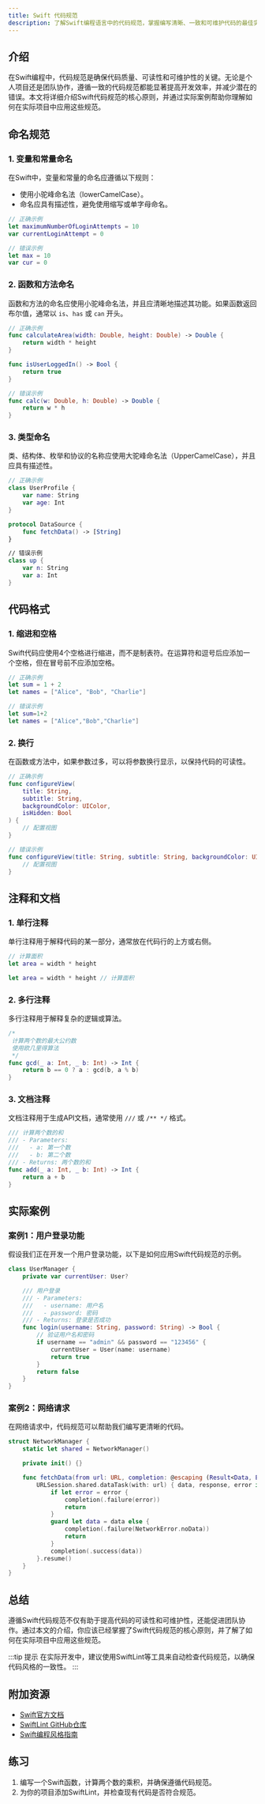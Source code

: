 ```yaml
---
title: Swift 代码规范
description: 了解Swift编程语言中的代码规范，掌握编写清晰、一致和可维护代码的最佳实践。
---
```


## 介绍

在Swift编程中，代码规范是确保代码质量、可读性和可维护性的关键。无论是个人项目还是团队协作，遵循一致的代码规范都能显著提高开发效率，并减少潜在的错误。本文将详细介绍Swift代码规范的核心原则，并通过实际案例帮助你理解如何在实际项目中应用这些规范。

## 命名规范

### 1. 变量和常量命名

在Swift中，变量和常量的命名应遵循以下规则：
- 使用小驼峰命名法（lowerCamelCase）。
- 命名应具有描述性，避免使用缩写或单字母命名。

```swift
// 正确示例
let maximumNumberOfLoginAttempts = 10
var currentLoginAttempt = 0

// 错误示例
let max = 10
var cur = 0
```

### 2. 函数和方法命名

函数和方法的命名应使用小驼峰命名法，并且应清晰地描述其功能。如果函数返回布尔值，通常以 `is`、`has` 或 `can` 开头。

```swift
// 正确示例
func calculateArea(width: Double, height: Double) -> Double {
    return width * height
}

func isUserLoggedIn() -> Bool {
    return true
}

// 错误示例
func calc(w: Double, h: Double) -> Double {
    return w * h
}
```

### 3. 类型命名

类、结构体、枚举和协议的名称应使用大驼峰命名法（UpperCamelCase），并且应具有描述性。

```swift
// 正确示例
class UserProfile {
    var name: String
    var age: Int
}

protocol DataSource {
    func fetchData() -> [String]
}

// 错误示例
class up {
    var n: String
    var a: Int
}
```

## 代码格式

### 1. 缩进和空格

Swift代码应使用4个空格进行缩进，而不是制表符。在运算符和逗号后应添加一个空格，但在冒号前不应添加空格。

```swift
// 正确示例
let sum = 1 + 2
let names = ["Alice", "Bob", "Charlie"]

// 错误示例
let sum=1+2
let names = ["Alice","Bob","Charlie"]
```

### 2. 换行

在函数或方法中，如果参数过多，可以将参数换行显示，以保持代码的可读性。

```swift
// 正确示例
func configureView(
    title: String,
    subtitle: String,
    backgroundColor: UIColor,
    isHidden: Bool
) {
    // 配置视图
}

// 错误示例
func configureView(title: String, subtitle: String, backgroundColor: UIColor, isHidden: Bool) {
    // 配置视图
}
```

## 注释和文档

### 1. 单行注释

单行注释用于解释代码的某一部分，通常放在代码行的上方或右侧。

```swift
// 计算面积
let area = width * height

let area = width * height // 计算面积
```

### 2. 多行注释

多行注释用于解释复杂的逻辑或算法。

```swift
/*
 计算两个数的最大公约数
 使用欧几里得算法
 */
func gcd(_ a: Int, _ b: Int) -> Int {
    return b == 0 ? a : gcd(b, a % b)
}
```

### 3. 文档注释

文档注释用于生成API文档，通常使用 `///` 或 `/** */` 格式。

```swift
/// 计算两个数的和
/// - Parameters:
///   - a: 第一个数
///   - b: 第二个数
/// - Returns: 两个数的和
func add(_ a: Int, _ b: Int) -> Int {
    return a + b
}
```

## 实际案例

### 案例1：用户登录功能

假设我们正在开发一个用户登录功能，以下是如何应用Swift代码规范的示例。

```swift
class UserManager {
    private var currentUser: User?

    /// 用户登录
    /// - Parameters:
    ///   - username: 用户名
    ///   - password: 密码
    /// - Returns: 登录是否成功
    func login(username: String, password: String) -> Bool {
        // 验证用户名和密码
        if username == "admin" && password == "123456" {
            currentUser = User(name: username)
            return true
        }
        return false
    }
}
```

### 案例2：网络请求

在网络请求中，代码规范可以帮助我们编写更清晰的代码。

```swift
struct NetworkManager {
    static let shared = NetworkManager()

    private init() {}

    func fetchData(from url: URL, completion: @escaping (Result<Data, Error>) -> Void) {
        URLSession.shared.dataTask(with: url) { data, response, error in
            if let error = error {
                completion(.failure(error))
                return
            }
            guard let data = data else {
                completion(.failure(NetworkError.noData))
                return
            }
            completion(.success(data))
        }.resume()
    }
}
```

## 总结

遵循Swift代码规范不仅有助于提高代码的可读性和可维护性，还能促进团队协作。通过本文的介绍，你应该已经掌握了Swift代码规范的核心原则，并了解了如何在实际项目中应用这些规范。

:::tip 提示
在实际开发中，建议使用SwiftLint等工具来自动检查代码规范，以确保代码风格的一致性。
:::

## 附加资源

- [Swift官方文档](https://developer.apple.com/swift/)
- [SwiftLint GitHub仓库](https://github.com/realm/SwiftLint)
- [Swift编程风格指南](https://github.com/raywenderlich/swift-style-guide)

## 练习

1. 编写一个Swift函数，计算两个数的乘积，并确保遵循代码规范。
2. 为你的项目添加SwiftLint，并检查现有代码是否符合规范。